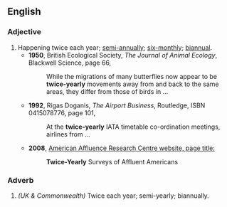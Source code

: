 ==English==

===Adjective===
{{en-adj|-}}

#Happening twice each year; [[semi-annually]]; [[six-monthly]]; [[biannual]]. 
#*'''1950''', British Ecological Society, ''The Journal of Animal Ecology'', Blackwell Science, page 66,
#*: While the migrations of many butterflies now appear to be '''twice-yearly''' movements away from and back to the same areas, they differ from those of birds in ...
#*'''1992''', Rigas Doganis, ''The Airport Business'', Routledge, ISBN 0415078776, page 101, 
#*: At the '''twice-yearly''' IATA timetable co-ordination meetings, airlines from ...
#*'''2008''',  [http://www.affluenceresearch.org/surveys.html|The American Affluence Research Centre website, page title:]
#*:'''Twice-Yearly''' Surveys of Affluent Americans

===Adverb===
{{en-adv|-}}

# ''(UK & Commonwealth)''  Twice each year; semi-yearly; biannually.